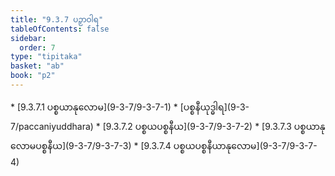 ```yaml
---
title: "9.3.7 ပဉှာဝါရ"
tableOfContents: false
sidebar:
  order: 7
type: "tipitaka"
basket: "ab"
book: "p2"
---
```



<DynamicBreadcrumb />



<TableOfContents book="p2" section="9.3.7">
* [9.3.7.1 ပစ္စယာနုလောမ](9-3-7/9-3-7-1)
* [ပစ္စနီယုဒ္ဓါရ](9-3-7/paccaniyuddhara)
* [9.3.7.2 ပစ္စယပစ္စနီယ](9-3-7/9-3-7-2)
* [9.3.7.3 ပစ္စယာနုလောမပစ္စနီယ](9-3-7/9-3-7-3)
* [9.3.7.4 ပစ္စယပစ္စနီယာနုလောမ](9-3-7/9-3-7-4)
</TableOfContents>